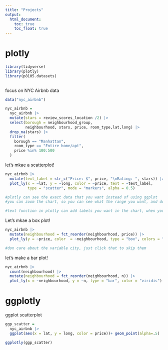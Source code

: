 ```yaml
---
title: "Projects"
output: 
  html_document:
    toc: true
    toc_float: true
---
```


# plotly

```r
library(tidyverse)
library(plotly)
library(p8105.datasets)
  
```
 

focus on NYC Airbnb data
```r
data("nyc_airbnb")

nyc_airbnb = 
  nyc_airbnb |> 
  mutate(stars = review_scores_location /2) |> 
  select(borough = neighbourhood_group,
         neighbourhood, stars, price, room_type,lat,long) |> 
  drop_na(stars) |> 
  filter(
    borough == "Manhattan",
    room_type == "Entire home/apt",
    price %in% 100:500
  )
```

let's mkae a scatterplot!

```r
nyc_airbnb |> 
  mutate(text_label = str_c("Price: $", price, "\nRating: ", stars)) |> 
  plot_ly(x = ~lat, y = ~long, color = ~price, text = ~text_label,
          type = "scatter", mode = "markers", alpha = 0.5)

#plotly can see the exact data that you want instead of using ggplot
#you can zoom the chart, so you can see what the range you want, and double click to turn back

#text function in plotly can add labels you want in the chart, when you go through them. before that, you need to mutate a new variable that can show the type of labels; slash n is getting a line break (change to other paragraph)
```
 Let's mkae a box plot!
 
```r
nyc_airbnb |> 
  mutate(neighbourhood = fct_reorder(neighbourhood, price)) |> 
  plot_ly(y = ~price, color  = ~neighbourhood, type = "box", colors = "viridis")

#don care about the variable city, just click that to skip them

```
 
 
let's make a bar plot!

```r
nyc_airbnb |> 
  count(neighbourhood) |> 
  mutate(neighbourhood = fct_reorder(neighbourhood, n)) |> 
  plot_ly(x = ~neighbourhood, y = ~n, type = "bar", color = "viridis")
```

# ggplotly

ggplot scatterplot

```r
ggp_scatter = 
  nyc_airbnb |> 
  ggplot(aes(x = lat, y = long, color = price))+ geom_point(alpha=.5)

ggplotly(ggp_scatter)
```


